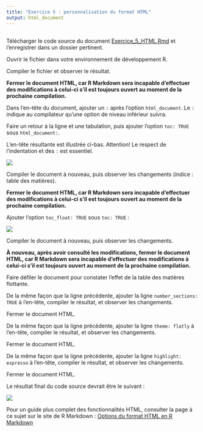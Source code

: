 ```yaml
---
title: "Exercice 5 : personnalisation du format HTML"
output: html_document
---
```


##

Télécharger le code source du document
<a href="https://rawgit.com/LCULaval/OTC/gh-pages/exercices/Exercice_5_HTML.Rmd" download>Exercice_5_HTML.Rmd</a>
et l'enregistrer dans un dossier pertinent.

Ouvrir le fichier dans votre environnement de développement R.

Compiler le fichier et observer le résultat.

**Fermer le document HTML, car R Markdown sera incapable d'effectuer des modifications à celui-ci s'il est toujours ouvert au moment de la prochaine compilation.**

Dans l'en-tête du document, ajouter un `:` après l'option `html_document`. Le `:` indique au compilateur qu'une option de niveau inférieur suivra.

Faire un retour à la ligne et une tabulation, puis ajouter l'option `toc: TRUE` sous `html_document:`.

L'en-tête résultante est illustrée ci-bas. Attention! Le respect de l'indentation et des `:` est essentiel.

![](C:\Users\Laurent\Documents\GitHub\OTC\images\img_enonce_exercice_5_HTML_1.jpg)

Compiler le document à nouveau, puis observer les changements (indice : table des matières).

**Fermer le document HTML, car R Markdown sera incapable d'effectuer des modifications à celui-ci s'il est toujours ouvert au moment de la prochaine compilation.**

Ajouter l'option `toc_float: TRUE` sous `toc: TRUE` :

![](C:\Users\Laurent\Documents\GitHub\OTC\images\img_enonce_exercice_5_HTML_2.jpg)

Compiler le document à nouveau, puis observer les changements.

**À nouveau, après avoir consulté les modifications, fermer le document HTML, car R Markdown sera incapable d'effectuer des modifications à celui-ci s'il est toujours ouvert au moment de la prochaine compilation.**

Faire défiler le document pour constater l'effet de la table des matières flottante.

De la même façon que la ligne précédente, ajouter la ligne `number_sections: TRUE` à l'en-tête, compiler le résultat, et observer les changements.

Fermer le document HTML.

De la même façon que la ligne précédente, ajouter la ligne `theme: flatly` à l'en-tête, compiler le résultat, et observer les changements.

Fermer le document HTML.

De la même façon que la ligne précédente, ajouter la ligne `highlight: espresso` à l'en-tête, compiler le résultat, et observer les changements.

Fermer le document HTML.

Le résultat final du code source devrait être le suivant :

![](C:\Users\Laurent\Documents\GitHub\OTC\images\img_enonce_exercice_5_HTML_3.jpg)

Pour un guide plus complet des fonctionnalités HTML, consulter la page à ce sujet sur le site de R Markdown : [Options du format HTML en R Markdown](http://rmarkdown.rstudio.com/html_document_format.html)
